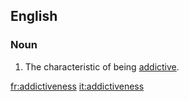 ==English==
===Noun===
{{en-noun|-}}
# The characteristic of being [[addictive]].

[[fr:addictiveness]]
[[it:addictiveness]]